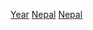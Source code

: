 {{Portal|尼泊爾}}
{{commonscat|Nepal by decade|各年代尼泊爾}}
[[Category:依時期劃分的尼泊爾歷史|Year]]
[[Category:各年份各國|Nepal]]
[[Category:依年份劃分的亞洲|Nepal]]